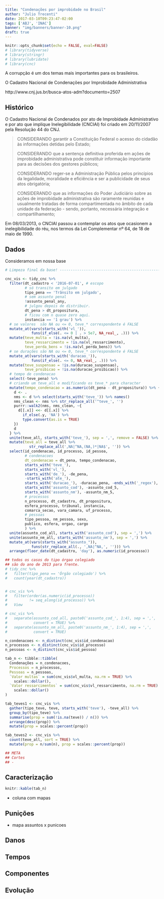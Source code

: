 ```yaml
---
title: "Condenações por improbidade no Brasil"
author: "Julio Trecenti"
date: 2017-03-10T09:23:47-02:00
tags: ['ABJ', 'INAC']
banner: "img/banners/banner-10.png"
draft: true
---
```


```r
knitr::opts_chunk$set(echo = FALSE, eval=FALSE)
# library(tidyverse)
# library(stringr)
# library(lubridate)
# library(cnc)
```

A corrupção é um dos temas mais importantes para os brasileiros.

O Cadastro Nacional de Condenações por Improbidade Administrativa

http://www.cnj.jus.br/busca-atos-adm?documento=2507

## Histórico

O Cadastro Nacional de Condenados por ato de Improbidade Administrativo e por ato que implique Inelegibilidade (CNCIAI) foi criado em 20/11/2007 pela Resolução 44 do CNJ.


> CONSIDERANDO garantir a Constituição Federal o acesso do cidadão às informações detidas pelo Estado;
> 
> CONSIDERANDO que a sentença definitiva proferida em ações de improbidade administrativa pode constituir informação importante para as decisões dos gestores públicos;
> 
> CONSIDERANDO reger-se a Administração Pública pelos princípios da legalidade, moralidade e eficiência e ser a publicidade de seus atos obrigatória;
> 
> CONSIDERANDO que as informações do Poder Judiciário sobre as ações de improbidade administrativa são raramente reunidas e usualmente tratadas de forma compartimentada no âmbito de cada unidade da federação - sendo, portanto, necessária integração e compartilhamento;
> 

Em 08/03/2013, o CNCIAI passou a contemplar os atos que ocasionem a inelegibilidade do réu, nos termos da Lei Complementar nº 64, de 18 de maio de 1990.

## Dados

Consideramos em nossa base

```r
# Limpeza final da base! ------------------------------------------------------

cnc_vis <- tidy_cnc %>% 
  filter(dt_cadastro < '2016-07-01', # escopo
         # só transito em julgado
         tipo_pena == 'Trânsito em julgado', 
         # sem assunto penal
         !assunto_penal_any,
         # julgou depois de distribuir.
         dt_pena > dt_propositura,
         # ficou com n quase zero aqui.
         instancia == '1 grau') %>% 
  # se valores  são NA ou <= 0, teve_* correspondente é FALSE
  mutate_at(vars(starts_with('vl_')), 
            funs(if_else(. <= 0 | . > 5e7, NA_real_, .))) %>% 
  mutate(teve_multa = !is.na(vl_multa),
         teve_ressarcimento = !is.na(vl_ressarcimento),
         teve_perda_bens = !is.na(vl_perda_bens)) %>% 
  # se durações são NA ou <= 0, teve_* correspondente é FALSE
  mutate_at(vars(starts_with('duracao_')), 
            funs(if_else(. <= 0, NA_real_, .))) %>% 
  mutate(teve_suspensao = !is.na(duracao_suspensao),
         teve_proibicao = !is.na(duracao_proibicao)) %>% 
  # tempo de condenacao
  select(-teve_pena) %>% 
  # criando um teve_all e modificando os teve_* para character
  mutate(tempo_condenacao = as.numeric(dt_pena - dt_propositura)) %>% {
    d <- .
    nms <- d %>% select(starts_with('teve_')) %>% names()
    nms_clean <- nms %>% str_replace_all('^teve_', '')
    purrr::walk2(nms, nms_clean, ~{
      d[[.x]] <<- d[[.x]] %>% 
        if_else(.y, 'NA') %>% 
        type.convert(as.is = TRUE)
    })
    d
  } %>% 
  unite(teve_all, starts_with('teve_'), sep = ',', remove = FALSE) %>% 
  mutate(teve_all = teve_all %>% 
           str_replace_all(',NA|^NA,(NA,)*|NA$', '')) %>%
  select(id_condenacao, id_processo, id_pessoa,
         # condenacoes
         dt_condenacao = dt_pena, tempo_condenacao,
         starts_with('teve_'),
         starts_with('vl_'),
         starts_with('de_'), -de_pena,
         -starts_with('ate_'),
         starts_with('duracao_'), -duracao_pena, -ends_with('_regex'),
         starts_with('assunto_cod'), -assunto_cod_5,
         starts_with('assunto_nm'), -assunto_nm_5,
         # processos
         n_processo, dt_cadastro, dt_propositura,
         esfera_processo, tribunal, instancia,
         comarca_secao, vara_camara, uf_processo,
         # pessoas
         tipo_pessoa, nm_pessoa, sexo, 
         publico, esfera, orgao, cargo
         ) %>% 
  unite(assunto_cod_all, starts_with('assunto_cod'), sep = ',') %>% 
  unite(assunto_nm_all, starts_with('assunto_nm'), sep = ',') %>% 
  mutate_at(vars(starts_with("assunto_")),
            funs(str_replace_all(., ',NA|^NA,', ''))) %>% 
  arrange(floor_date(dt_cadastro, 'day'), as.numeric(id_processo))

## todos os casos do tipo órgao colegiado 
## são do ano de 2013 para frente.
# tidy_cnc %>% 
#   filter(tipo_pena == 'Órgão colegiado') %>% 
#   count(year(dt_cadastro))


# cnc_vis %>%
#   filter(order(as.numeric(id_processo)) 
#          != seq_along(id_processo)) %>%
#   View

# cnc_vis %>%
#   separate(assunto_cod_all, paste0('assunto_cod_', 1:4), sep = ',', 
#            convert = TRUE) %>% 
#   separate(assunto_nm_all, paste0('assunto_nm_', 1:4), sep = ',', 
#            convert = TRUE)
```

```r
n_condenacoes <- n_distinct(cnc_vis$id_condenacao)
n_processos <- n_distinct(cnc_vis$id_processo)
n_pessoas <- n_distinct(cnc_vis$id_pessoa)

tab_n <- tibble::tibble(
  Condenações = n_condenacoes,
  Processos = n_processos,
  Pessoas = n_pessoas,
  `Valor multas` = sum(cnc_vis$vl_multa, na.rm = TRUE) %>% 
    scales::dollar(),
  `Valor ressarcimentos` = sum(cnc_vis$vl_ressarcimento, na.rm = TRUE) %>% 
    scales::dollar()
)

tab_teves1 <- cnc_vis %>% 
  gather(tipo_teve, teve, starts_with('teve'), -teve_all) %>% 
  group_by(tipo_teve) %>% 
  summarise(prop = sum(!is.na(teve)) / n()) %>% 
  arrange(desc(prop)) %>% 
  mutate(prop = scales::percent(prop))

tab_teves2 <- cnc_vis %>% 
  count(teve_all, sort = TRUE) %>% 
  mutate(prop = n/sum(n), prop = scales::percent(prop))
```

```r
## META
## Cortes
## -
```


<!-- ----------------------------------------------------------------------- -->

## Caracterização

```r
knitr::kable(tab_n)
```

- coluna com mapas

## Punições

- mapa assuntos x punicoes

## Danos

## Tempos


## Componentes

## Evolução

